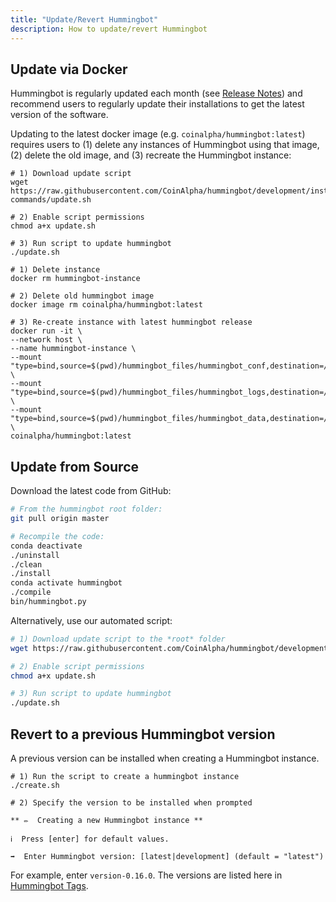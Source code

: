 ```yaml
---
title: "Update/Revert Hummingbot"
description: How to update/revert Hummingbot
---
```



## Update via Docker

Hummingbot is regularly updated each month (see [Release Notes](/release-notes/overview)) and recommend users to regularly update their installations to get the latest version of the software.

Updating to the latest docker image (e.g. `coinalpha/hummingbot:latest`) requires users to (1) delete any instances of Hummingbot using that image, (2) delete the old image, and (3) recreate the Hummingbot instance:

<MultiCodeBlock>


```Script
# 1) Download update script
wget https://raw.githubusercontent.com/CoinAlpha/hummingbot/development/installation/docker-commands/update.sh

# 2) Enable script permissions
chmod a+x update.sh

# 3) Run script to update hummingbot
./update.sh
```

```Manual
# 1) Delete instance
docker rm hummingbot-instance

# 2) Delete old hummingbot image
docker image rm coinalpha/hummingbot:latest

# 3) Re-create instance with latest hummingbot release
docker run -it \
--network host \
--name hummingbot-instance \
--mount "type=bind,source=$(pwd)/hummingbot_files/hummingbot_conf,destination=/conf/" \
--mount "type=bind,source=$(pwd)/hummingbot_files/hummingbot_logs,destination=/logs/" \
--mount "type=bind,source=$(pwd)/hummingbot_files/hummingbot_data,destination=/data/" \
coinalpha/hummingbot:latest
```

</MultiCodeBlock>


## Update from Source

Download the latest code from GitHub:

```bash
# From the hummingbot root folder:
git pull origin master

# Recompile the code:
conda deactivate
./uninstall
./clean
./install
conda activate hummingbot
./compile
bin/hummingbot.py
```

Alternatively, use our automated script:

```bash
# 1) Download update script to the *root* folder
wget https://raw.githubusercontent.com/CoinAlpha/hummingbot/development/installation/install-from-source/update.sh

# 2) Enable script permissions
chmod a+x update.sh

# 3) Run script to update hummingbot
./update.sh
```

## Revert to a previous Hummingbot version

A previous version can be installed when creating a Hummingbot instance.

```
# 1) Run the script to create a hummingbot instance
./create.sh

# 2) Specify the version to be installed when prompted

** ✏️  Creating a new Hummingbot instance **

ℹ️  Press [enter] for default values.

➡️  Enter Hummingbot version: [latest|development] (default = "latest")

```

For example, enter `version-0.16.0`. The versions are listed here in [Hummingbot Tags](https://hub.docker.com/r/coinalpha/hummingbot/tags).
